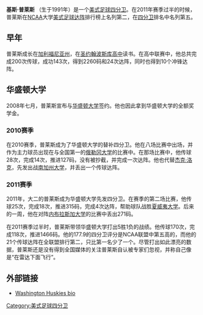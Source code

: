 '''基斯·普莱斯''' （生于1991年）是一个[[美式足球|美式足球]][[四分卫|四分卫]]。在2011年赛季过半的时候，普莱斯在[[NCAA|NCAA]]大学[[美式足球|美式足球]][[达阵_(美式足球)|达阵]]排行榜上名列第二，在[[四分卫|四分卫]]排名中名列第五。

==早年==
普莱斯成长在[[加利福尼亚州|加利福尼亚州]]，在[[圣约翰波斯库高中|圣约翰波斯库高中]]读书。在高中联赛中，他总共完成200次传球，成功143次，得到2260码和24次达阵，同时也得到10个冲锋达阵。

==华盛顿大学==
2008年七月，普莱斯宣布与[[华盛顿大学|华盛顿大学]]签约。他也因此拿到华盛顿大学的全额奖学金。

===2010赛季=== 
在2010赛季，普莱斯成为了华盛顿大学的替补四分卫。他在八场比赛中出场，并作为主力球员出现在与全国第一的[[俄勒冈大学|俄勒冈大学]]的比赛中。在那场比赛中，他传球28次，完成14次，推进127码，没有被抄截，并完成一次达阵。他也代替[[杰克·洛克|杰克·洛克]]，先发出战[[南加州大学|南加州大学]]，并丢出一个传球达阵。

===2011赛季===
2011年，大二的普莱斯成为华盛顿大学先发四分卫。在赛季的第二场比赛，他传球25次，完成18次，推进315码，完成4次达阵，帮助球队战胜[[夏威夷大学|夏威夷大学]]。后来的一周，他在对阵[[内布拉斯加大学|内布拉斯加大学]]的比赛中丢出271码。

在2011赛季过半时，普莱斯带领华盛顿大学打出5胜1负的战绩。他传球170次，完成118次，推进1466码。他的177.9的四分卫评分是NCAA联盟中第五高的，而他的21个传球达阵在全联盟排行第二，只比第一名少了一个。尽管打出如此漂亮的数据，普莱斯还是没有得到全国媒体的关注普莱斯自认被专家们忽视，并称自己像是“在雷达下面飞行”。

==外部链接==
* [https://web.archive.org/web/20121028124515/http://www.gohuskies.com/sports/m-footbl/mtt/price_keith00.html Washington Huskies bio]

[[Category:美式足球四分卫|Category:美式足球四分卫]]